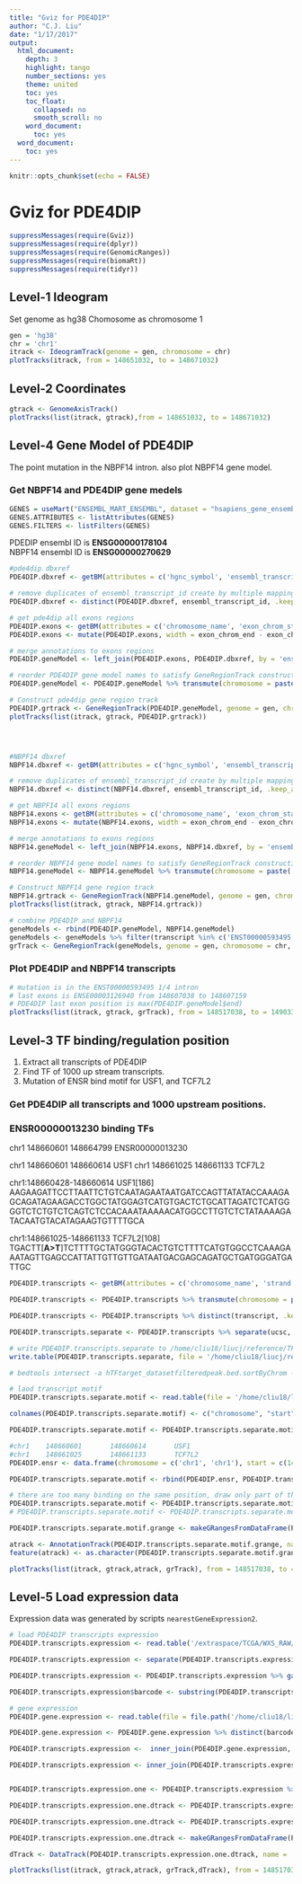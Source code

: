 ```yaml
---
title: "Gviz for PDE4DIP"
author: "C.J. Liu"
date: "1/17/2017"
output:
  html_document:
    depth: 3
    highlight: tango
    number_sections: yes
    theme: united
    toc: yes
    toc_float:
      collapsed: no
      smooth_scroll: no
    word_document:
      toc: yes
  word_document:
    toc: yes
---
```


```r
knitr::opts_chunk$set(echo = FALSE)
```
# Gviz for PDE4DIP
```r
suppressMessages(require(Gviz))
suppressMessages(require(dplyr))
suppressMessages(require(GenomicRanges))
suppressMessages(require(biomaRt))
suppressMessages(require(tidyr))
```

## Level-1 Ideogram
Set genome as hg38
Chomosome as chromosome 1
```r
gen = 'hg38'
chr = 'chr1'
itrack <- IdeogramTrack(genome = gen, chromosome = chr)
plotTracks(itrack, from = 148651032, to = 148671032)
```

## Level-2 Coordinates
```r
gtrack <- GenomeAxisTrack()
plotTracks(list(itrack, gtrack),from = 148651032, to = 148671032)
```

## Level-4 Gene Model of PDE4DIP
The point mutation in the NBPF14 intron. also plot NBPF14 gene model.

### Get NBPF14 and PDE4DIP gene medels
```r
GENES = useMart("ENSEMBL_MART_ENSEMBL", dataset = "hsapiens_gene_ensembl", host = "useast.ensembl.org")
GENES.ATTRIBUTES <- listAttributes(GENES)
GENES.FILTERS <- listFilters(GENES)
```
PDEDIP ensembl ID is **ENSG00000178104**  
NBPF14 ensembl ID is **ENSG00000270629**
```r
#pde4dip dbxref
PDE4DIP.dbxref <- getBM(attributes = c('hgnc_symbol', 'ensembl_transcript_id','refseq_mrna', 'ucsc'), filters = c('ensembl_gene_id','transcript_biotype'), values = list(ensembl_gene_id = 'ENSG00000178104',transcript_biotype = 'protein_coding'), mart = GENES)

# remove duplicates of ensembl_transcript_id create by multiple mapping to Refseq ID
PDE4DIP.dbxref <- distinct(PDE4DIP.dbxref, ensembl_transcript_id, .keep_all = T)

# get pde4dip all exons regions
PDE4DIP.exons <- getBM(attributes = c('chromosome_name', 'exon_chrom_start', 'exon_chrom_end','strand','ensembl_gene_id','ensembl_transcript_id','transcript_biotype','ensembl_exon_id'), filters = c('ensembl_gene_id','transcript_biotype'), values = list(ensembl_gene_id = 'ENSG00000178104',transcript_biotype = 'protein_coding'), mart = GENES)
PDE4DIP.exons <- mutate(PDE4DIP.exons, width = exon_chrom_end - exon_chrom_start + 1)

# merge annotations to exons regions
PDE4DIP.geneModel <- left_join(PDE4DIP.exons, PDE4DIP.dbxref, by = 'ensembl_transcript_id')

# reorder PDE4DIP gene model names to satisfy GeneRegionTrack construction.
PDE4DIP.geneModel <- PDE4DIP.geneModel %>% transmute(chromosome = paste('chr', chromosome_name, sep = ''), start = exon_chrom_start, end = exon_chrom_end, width = width, strand = gsub('1','+', strand), feature = transcript_biotype, gene = ensembl_gene_id, exon  = ensembl_exon_id, transcript = ensembl_transcript_id, symbol = hgnc_symbol, refseq = refseq_mrna, ucsc = ucsc)

# Construct pde4dip gene region track
PDE4DIP.grtrack <- GeneRegionTrack(PDE4DIP.geneModel, genome = gen, chromosome = chr, name = 'PDE4DIP', transcriptAnnotation = "transcript", background.title = "brown")
plotTracks(list(itrack, gtrack, PDE4DIP.grtrack))




#NBPF14 dbxref
NBPF14.dbxref <- getBM(attributes = c('hgnc_symbol', 'ensembl_transcript_id','refseq_mrna', 'ucsc'), filters = c('ensembl_gene_id'), values = list(ensembl_gene_id = 'ENSG00000270629'), mart = GENES)

# remove duplicates of ensembl_transcript_id create by multiple mapping to Refseq ID
NBPF14.dbxref <- distinct(NBPF14.dbxref, ensembl_transcript_id, .keep_all = T)

# get NBPF14 all exons regions
NBPF14.exons <- getBM(attributes = c('chromosome_name', 'exon_chrom_start', 'exon_chrom_end','strand','ensembl_gene_id','ensembl_transcript_id','transcript_biotype','ensembl_exon_id'), filters = c('ensembl_gene_id'), values = list(ensembl_gene_id = 'ENSG00000270629'), mart = GENES)
NBPF14.exons <- mutate(NBPF14.exons, width = exon_chrom_end - exon_chrom_start + 1)

# merge annotations to exons regions
NBPF14.geneModel <- left_join(NBPF14.exons, NBPF14.dbxref, by = 'ensembl_transcript_id')

# reorder NBPF14 gene model names to satisfy GeneRegionTrack construction.
NBPF14.geneModel <- NBPF14.geneModel %>% transmute(chromosome = paste('chr', chromosome_name, sep = ''), start = exon_chrom_start, end = exon_chrom_end, width = width, strand = gsub('-1','-', strand), feature = transcript_biotype, gene = ensembl_gene_id, exon  = ensembl_exon_id, transcript = ensembl_transcript_id, symbol = hgnc_symbol, refseq = refseq_mrna, ucsc = ucsc)

# Construct NBPF14 gene region track
NBPF14.grtrack <- GeneRegionTrack(NBPF14.geneModel, genome = gen, chromosome = chr, name = 'NBPF14', transcriptAnnotation = "transcript", background.title = "brown")
plotTracks(list(itrack, gtrack, NBPF14.grtrack))

# combine PDE4DIP and NBPF14
geneModels <- rbind(PDE4DIP.geneModel, NBPF14.geneModel)
geneModels <- geneModels %>% filter(transcript %in% c('ENST00000593495','ENST00000606877', 'ENST00000479408','ENST00000313431','ENST00000529945','ENST00000491426'))
grTrack <- GeneRegionTrack(geneModels, genome = gen, chromosome = chr, name = 'PDE4DIP', transcriptAnnotation = "transcript", background.title = "brown")

```

### Plot PDE4DIP and NBPF14 transcripts
```r
# mutation is in the ENST00000593495 1/4 intron
# last exons is ENSE00003126940 from 148607038 to 148607159
# PDE4DIP last exon position is max(PDE4DIP.geneModel$end)
plotTracks(list(itrack, gtrack, grTrack), from = 148517038, to = 149033019)
```

## Level-3 TF binding/regulation position

1. Extract all transcripts of PDE4DIP
2. Find TF of 1000 up stream transcripts.
3. Mutation of ENSR bind motif for USF1, and TCF7L2

### Get PDE4DIP all transcripts and 1000 upstream positions.

### ENSR00000013230 binding TFs
chr1    148660601       148664799       ENSR00000013230

chr1    148660601       148660614       USF1
chr1    148661025       148661133       TCF7L2

chr1:148660428-148660614 USF1[186]
AAGAAGATTCCTTAATTCTGTCAATAGAATAATGATCCAGTTATATACCAAAGAGCAGATAGAAGACCTGGCTATGGAGTCATGTGACTCTGCATTAGATCTCATGGGGTCTCTGTCTCAGTCTCCACAAATAAAAACATGGCCTTGTCTCTATAAAAGATACAATGTACATAGAAGTGTTTTGCA

chr1:148661025-148661133 TCF7L2[108]
TGACTT[**A>T**]TCTTTTGCTATGGGTACACTGTCTTTTCATGTGGCCTCAAAGAAATAGTTGAGCCATTATTGTTGTTGATAATGACGAGCAGATGCTGATGGGATGATTGC

```r
PDE4DIP.transcripts <- getBM(attributes = c('chromosome_name', 'strand','transcript_start','transcript_end','ensembl_gene_id','ensembl_transcript_id','refseq_mrna','ucsc'), filters = c('ensembl_gene_id','transcript_biotype'), values = list(ensembl_gene_id = 'ENSG00000178104',transcript_biotype = 'protein_coding'), mart = GENES)

PDE4DIP.transcripts <- PDE4DIP.transcripts %>% transmute(chromosome = paste('chr', chromosome_name, sep = ''), strand = gsub('1','+', strand), upstream = transcript_start - 1000, start = transcript_start, end = transcript_end, gene = ensembl_gene_id, transcript=ensembl_transcript_id, refseq = refseq_mrna, ucsc = ucsc)

PDE4DIP.transcripts <- PDE4DIP.transcripts %>% distinct(transcript, .keep_all = T)

PDE4DIP.transcripts.separate <- PDE4DIP.transcripts %>% separate(ucsc, into=c("ucsc", 'version'))

# write PDE4DIP.transcripts.separate to /home/cliu18/liucj/reference/TFs
write.table(PDE4DIP.transcripts.separate, file = '/home/cliu18/liucj/reference/TFs/PDE4DIP.transcripts.separate', row.names = F, quote = F, sep = "\t")

# bedtools intersect -a hTFtarget_datasetfilteredpeak.bed.sortByChrom -b PDE4DIP.transcripts.separate.bed > PDE4DIP.transcripts.separate.bed.motif

# laod transcript motif
PDE4DIP.transcripts.separate.motif <- read.table(file = '/home/cliu18/liucj/reference/TFs/PDE4DIP.transcripts.separate.bed.motif.uniq', sep = "\t")

colnames(PDE4DIP.transcripts.separate.motif) <- c("chromosome", "start", "end", "tf")

PDE4DIP.transcripts.separate.motif <- PDE4DIP.transcripts.separate.motif %>% mutate(strand = "+")

#chr1    148660601       148660614       USF1
#chr1    148661025       148661133       TCF7L2
PDE4DIP.ensr <- data.frame(chromosome = c('chr1', 'chr1'), start = c(148660601, 148661025), end = c(148660614,148661133), tf = c('USF1', 'TCF7L2'), strand = c("+","+"))

PDE4DIP.transcripts.separate.motif <- rbind(PDE4DIP.ensr, PDE4DIP.transcripts.separate.motif)

# there are too many binding on the same position, draw only part of them.
PDE4DIP.transcripts.separate.motif <- PDE4DIP.transcripts.separate.motif %>% filter(tf %in% c("USF1", "TCF7L2", "EP300","BRCA1","CDK9","MYC"))
# PDE4DIP.transcripts.separate.motif <- PDE4DIP.transcripts.separate.motif %>% filter(!tf  %in% c("SPI1","CTCF","POLR2A","YY1","TFAP2C"))

PDE4DIP.transcripts.separate.motif.grange <- makeGRangesFromDataFrame(PDE4DIP.transcripts.separate.motif,keep.extra.columns=TRUE)

atrack <- AnnotationTrack(PDE4DIP.transcripts.separate.motif.grange, name = "TF Binding",cex.group = 0.6, background.title = "blue")
feature(atrack) <- as.character(PDE4DIP.transcripts.separate.motif.grange$tf)
```


```r
plotTracks(list(itrack, gtrack,atrack, grTrack), from = 148517038, to = 149033019, groupAnnotation = "feature")
```


## Level-5 Load expression data
Expression data was generated by scripts `nearestGeneExpression2`.
```r
# load PDE4DIP transcripts expression
PDE4DIP.transcripts.expression <- read.table('/extraspace/TCGA/WXS_RAW/BRCA/Firehose/BRCA/mRNASeq/gdac.broadinstitute.org_BRCA.Merge_rnaseqv2__illuminahiseq_rnaseqv2__unc_edu__Level_3__RSEM_isoforms_normalized__data.Level_3.2016012800.0.0/pde4dip.all.transcript.expression', header = T, sep = "\t")

PDE4DIP.transcripts.expression <- separate(PDE4DIP.transcripts.expression, Hybridization.REF, into = c('ucsc','version'))

PDE4DIP.transcripts.expression <- PDE4DIP.transcripts.expression %>% gather(barcode, rsem, -c(ucsc, version))

PDE4DIP.transcripts.expression$barcode <- substring(PDE4DIP.transcripts.expression$barcode,1,16)

# gene expression
PDE4DIP.gene.expression <- read.table(file = file.path('/home/cliu18/liucj/projects/1.Mutation_calling_in_non-condig_region_through_EXOME/8.expression', 'PDE4DIP.expression.txt'), header = T, sep = "\t" )

PDE4DIP.gene.expression <- PDE4DIP.gene.expression %>% distinct(barcode, .keep_all = T)

PDE4DIP.transcripts.expression <-  inner_join(PDE4DIP.gene.expression, PDE4DIP.transcripts.expression, by = 'barcode')

PDE4DIP.transcripts.expression <- inner_join(PDE4DIP.transcripts.expression, PDE4DIP.transcripts.separate, by = 'ucsc')


PDE4DIP.transcripts.expression.one <- PDE4DIP.transcripts.expression %>% filter(transcript %in% c('ENST00000593495','ENST00000606877', 'ENST00000479408','ENST00000313431','ENST00000529945','ENST00000491426'))

PDE4DIP.transcripts.expression.one.dtrack <- PDE4DIP.transcripts.expression.one %>% dplyr::select(chromosome, start = start, end, strand,barcode, rsem)

PDE4DIP.transcripts.expression.one.dtrack <- PDE4DIP.transcripts.expression.one.dtrack %>% mutate(start = start - 30000) %>% spread(barcode, rsem)

PDE4DIP.transcripts.expression.one.dtrack <- makeGRangesFromDataFrame(PDE4DIP.transcripts.expression.one.dtrack, keep.extra.columns=TRUE)

dTrack <- DataTrack(PDE4DIP.transcripts.expression.one.dtrack, name = 'Isoform Expression', groups = PDE4DIP.transcripts.expression.one$type, type = 'boxplot', legend = T)
```


```r
plotTracks(list(itrack, gtrack,atrack, grTrack,dTrack), from = 148517038, to = 149033019, groupAnnotation = "feature")
```

















